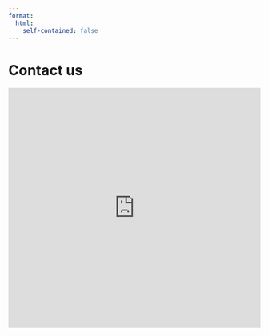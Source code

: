 ```yaml
---
format:
  html: 
    self-contained: false
---
```


# Contact us {.unnumbered}

 
<iframe width="640px" height="480px" src="https://forms.office.com/Pages/ResponsePage.aspx?id=2zjkx2LkIkypCsNYsWmAswUwJW7ZD0ZKoSLvAZeFwxRURTk1Rkc3T1BGWFpJNDRJWVNZRkJZN081QSQlQCN0PWcu&embed=true" frameborder="0" marginwidth="0" marginheight="0" style="border: none; max-width:100%; max-height:100vh" allowfullscreen webkitallowfullscreen mozallowfullscreen msallowfullscreen> </iframe>
 
 